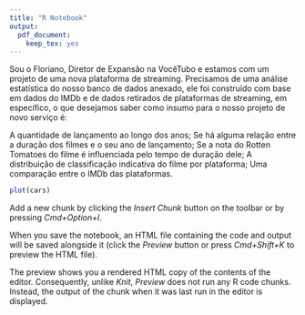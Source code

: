```yaml
---
title: "R Notebook"
output: 
  pdf_document:
    keep_tex: yes
---
```


Sou o Floriano, Diretor de Expansão na VocêTubo e estamos com um projeto de uma nova plataforma de streaming. Precisamos de uma análise estatística do nosso banco de dados anexado, ele foi construído com base em dados do IMDb e de dados retirados de plataformas de streaming, em específico, o que desejamos saber como insumo para o nosso projeto de novo serviço é:

A quantidade de lançamento ao longo dos anos;
Se há alguma relação entre a duração dos filmes e o seu ano de lançamento;
Se a nota do Rotten Tomatoes do filme é influenciada pelo tempo de duração dele;
A distribuição de classificação indicativa do filme por plataforma;
Uma comparação entre o IMDb das plataformas.


```r
plot(cars)
```

Add a new chunk by clicking the *Insert Chunk* button on the toolbar or by pressing *Cmd+Option+I*.

When you save the notebook, an HTML file containing the code and output will be saved alongside it (click the *Preview* button or press *Cmd+Shift+K* to preview the HTML file). 

The preview shows you a rendered HTML copy of the contents of the editor. Consequently, unlike *Knit*, *Preview* does not run any R code chunks. Instead, the output of the chunk when it was last run in the editor is displayed.

